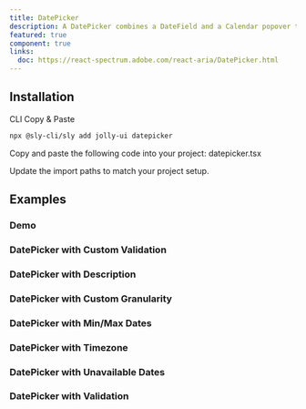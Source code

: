 ```yaml
---
title: DatePicker
description: A DatePicker combines a DateField and a Calendar popover to allow users to enter or select a date value.
featured: true
component: true
links:
  doc: https://react-spectrum.adobe.com/react-aria/DatePicker.html
---
```


<ComponentPreview name="datepicker-demo" />

## Installation

<Tabs defaultValue="cli">

<TabsList>
  <TabsTrigger value="cli">CLI</TabsTrigger>
  <TabsTrigger value="manual">Copy & Paste</TabsTrigger>
</TabsList>

<TabsContent value="cli">

```bash
npx @sly-cli/sly add jolly-ui datepicker
```

</TabsContent>

<TabsContent value="manual">

<Steps>

<Step>Copy and paste the following code into your project: datepicker.tsx</Step>

<ComponentSource name="datepicker" />

<Step>Update the import paths to match your project setup.</Step>

</Steps>

</TabsContent>

</Tabs>

## Examples

### Demo

<ComponentPreview name="datepicker-demo" />

### DatePicker with Custom Validation

<ComponentPreview name="datepicker-custom-validation" />

### DatePicker with Description

<ComponentPreview name="datepicker-description" />

### DatePicker with Custom Granularity

<ComponentPreview name="datepicker-granularity" />

### DatePicker with Min/Max Dates

<ComponentPreview name="datepicker-min-max" />

### DatePicker with Timezone

<ComponentPreview name="datepicker-timezone" />

### DatePicker with Unavailable Dates

<ComponentPreview name="datepicker-unavailable" />

### DatePicker with Validation

<ComponentPreview name="datepicker-validation" />
